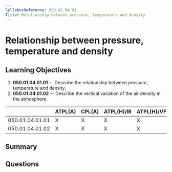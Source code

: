 ```yaml
---
SyllabusReference: 050.01.04.01
Title: Relationship between pressure, temperature and density
---
```


# Relationship between pressure, temperature and density

## Learning Objectives

1. **050.01.04.01.01** -- Describe the relationship between pressure, temperature
   and density.
2. **050.01.04.01.02** -- Describe the vertical variation of the air density in
   the atmosphere.

|                 | ATPL(A) | CPL(A) | ATPL(H)/IR | ATPL(H)/VFR | CPL(H) | IR  | CBIR(A) |
| --------------- | ------- | ------ | ---------- | ----------- | ------ | --- | ------- |
| 050.01.04.01.01 | X       | X      | X          | X           | X      | X   | X       |
| 050.01.04.01.02 | X       | X      | X          | X           | X      | X   | X       |

## Summary

## Questions
